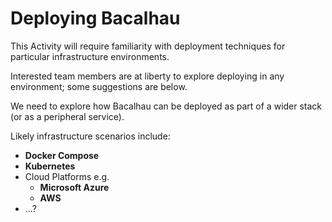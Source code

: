 
# Deploying Bacalhau

<Callout type="info">
  This Activity will require familiarity with deployment techniques for particular infrastructure environments.

  Interested team members are at liberty to explore deploying in any environment; some suggestions are below.
</Callout>

We need to explore how Bacalhau can be deployed as part of a wider stack (or as a peripheral service).

Likely infrastructure scenarios include:

- **Docker Compose**
- **Kubernetes**
- Cloud Platforms e.g.
  - **Microsoft Azure**
  - **AWS**
- ...?
